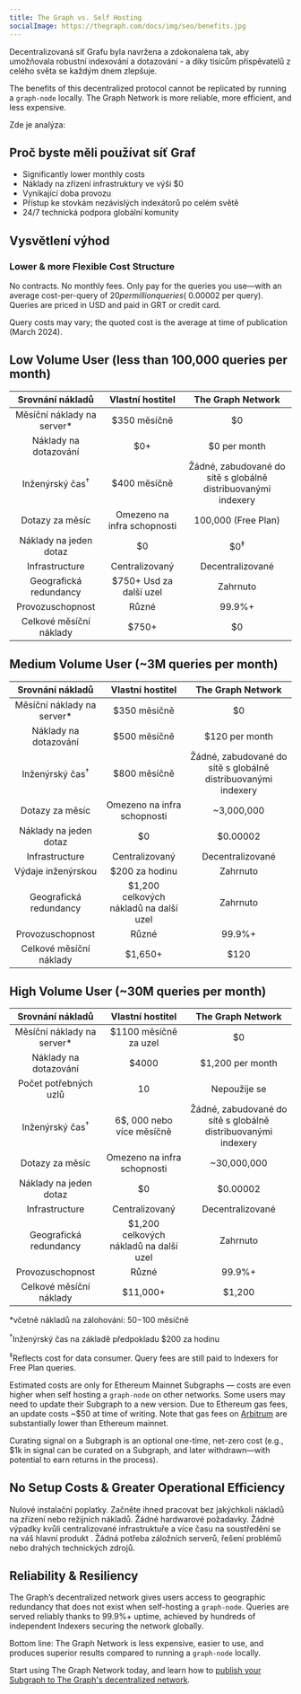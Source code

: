 ```yaml
---
title: The Graph vs. Self Hosting
socialImage: https://thegraph.com/docs/img/seo/benefits.jpg
---
```


Decentralizovaná síť Grafu byla navržena a zdokonalena tak, aby umožňovala robustní indexování a dotazování - a díky tisícům přispěvatelů z celého světa se každým dnem zlepšuje.

The benefits of this decentralized protocol cannot be replicated by running a `graph-node` locally. The Graph Network is more reliable, more efficient, and less expensive.

Zde je analýza:

## Proč byste měli používat síť Graf

- Significantly lower monthly costs
- Náklady na zřízení infrastruktury ve výši $0
- Vynikající doba provozu
- Přístup ke stovkám nezávislých indexátorů po celém světě
- 24/7 technická podpora globální komunity

## Vysvětlení výhod

### Lower & more Flexible Cost Structure

No contracts. No monthly fees. Only pay for the queries you use—with an average cost-per-query of $20 per million queries (~$0.00002 per query). Queries are priced in USD and paid in GRT or credit card.

Query costs may vary; the quoted cost is the average at time of publication (March 2024).

## Low Volume User (less than 100,000 queries per month)

|       Srovnání nákladů      |             Vlastní hostitel            |                       The Graph Network                       |
| :-------------------------: | :-------------------------------------: | :-----------------------------------------------------------: |
| Měsíční náklady na server\* |               $350 měsíčně              |                               $0                              |
|    Náklady na dotazování    |                   $0+                   |                          $0 per month                         |
|  Inženýrský čas<sup>†</sup> |               $400 měsíčně              | Žádné, zabudované do sítě s globálně distribuovanými indexery |
|       Dotazy za měsíc       |       Omezeno na infra schopnosti       |                      100,000 (Free Plan)                      |
|    Náklady na jeden dotaz   |                    $0                   |                         $0<sup>‡</sup>                        |
|        Infrastructure       |              Centralizovaný             |                        Decentralizované                       |
|    Geografická redundancy   |         $750+ Usd za další uzel         |                            Zahrnuto                           |
|       Provozuschopnost      |                  Různé                  |                             99.9%+                            |
|   Celkové měsíční náklady   | <span className="highlight-row" />$750+ |                               $0                              |

## Medium Volume User (~3M queries per month)

|       Srovnání nákladů      |              Vlastní hostitel              |                       The Graph Network                       |
| :-------------------------: | :----------------------------------------: | :-----------------------------------------------------------: |
| Měsíční náklady na server\* |                $350 měsíčně                |                               $0                              |
|    Náklady na dotazování    |                $500 měsíčně                |                         $120 per month                        |
|  Inženýrský čas<sup>†</sup> |                $800 měsíčně                | Žádné, zabudované do sítě s globálně distribuovanými indexery |
|       Dotazy za měsíc       |         Omezeno na infra schopnosti        |                           ~3,000,000                          |
|    Náklady na jeden dotaz   |                     $0                     |                            $0.00002                           |
|        Infrastructure       |               Centralizovaný               |                        Decentralizované                       |
|      Výdaje inženýrskou     |               $200 za hodinu               |                            Zahrnuto                           |
|    Geografická redundancy   |   $1,200 celkových nákladů na další uzel   |                            Zahrnuto                           |
|       Provozuschopnost      |                    Různé                   |                             99.9%+                            |
|   Celkové měsíční náklady   | <span className="highlight-row" /> $1,650+ |                              $120                             |

## High Volume User (~30M queries per month)

|       Srovnání nákladů      |               Vlastní hostitel              |                       The Graph Network                       |
| :-------------------------: | :-----------------------------------------: | :-----------------------------------------------------------: |
| Měsíční náklady na server\* |            $1100 měsíčně za uzel            |                               $0                              |
|    Náklady na dotazování    |                    $4000                    |                        $1,200 per month                       |
|    Počet potřebných uzlů    |                      10                     |                          Nepoužije se                         |
|  Inženýrský čas<sup>†</sup> |          6$, 000 nebo více měsíčně          | Žádné, zabudované do sítě s globálně distribuovanými indexery |
|       Dotazy za měsíc       |         Omezeno na infra schopnosti         |                          ~30,000,000                          |
|    Náklady na jeden dotaz   |                      $0                     |                            $0.00002                           |
|        Infrastructure       |                Centralizovaný               |                        Decentralizované                       |
|    Geografická redundancy   |    $1,200 celkových nákladů na další uzel   |                            Zahrnuto                           |
|       Provozuschopnost      |                    Různé                    |                             99.9%+                            |
|   Celkové měsíční náklady   | <span className="highlight-row" /> $11,000+ |                             $1,200                            |

\*včetně nákladů na zálohování: $50-$100 měsíčně

<sup>†</sup>Inženýrský čas na základě předpokladu $200 za hodinu

<sup>‡</sup>Reflects cost for data consumer. Query fees are still paid to Indexers for Free Plan queries.

Estimated costs are only for Ethereum Mainnet Subgraphs — costs are even higher when self hosting a `graph-node` on other networks. Some users may need to update their Subgraph to a new version. Due to Ethereum gas fees, an update costs ~$50 at time of writing. Note that gas fees on [Arbitrum](/archived/arbitrum/arbitrum-faq/) are substantially lower than Ethereum mainnet.

Curating signal on a Subgraph is an optional one-time, net-zero cost (e.g., $1k in signal can be curated on a Subgraph, and later withdrawn—with potential to earn returns in the process).

## No Setup Costs & Greater Operational Efficiency

Nulové instalační poplatky. Začněte ihned pracovat bez jakýchkoli nákladů na zřízení nebo režijních nákladů. Žádné hardwarové požadavky. Žádné výpadky kvůli centralizované infrastruktuře a více času na soustředění se na váš hlavní produkt . Žádná potřeba záložních serverů, řešení problémů nebo drahých technických zdrojů.

## Reliability & Resiliency

The Graph’s decentralized network gives users access to geographic redundancy that does not exist when self-hosting a `graph-node`. Queries are served reliably thanks to 99.9%+ uptime, achieved by hundreds of independent Indexers securing the network globally.

Bottom line: The Graph Network is less expensive, easier to use, and produces superior results compared to running a `graph-node` locally.

Start using The Graph Network today, and learn how to [publish your Subgraph to The Graph's decentralized network](/subgraphs/quick-start/).

